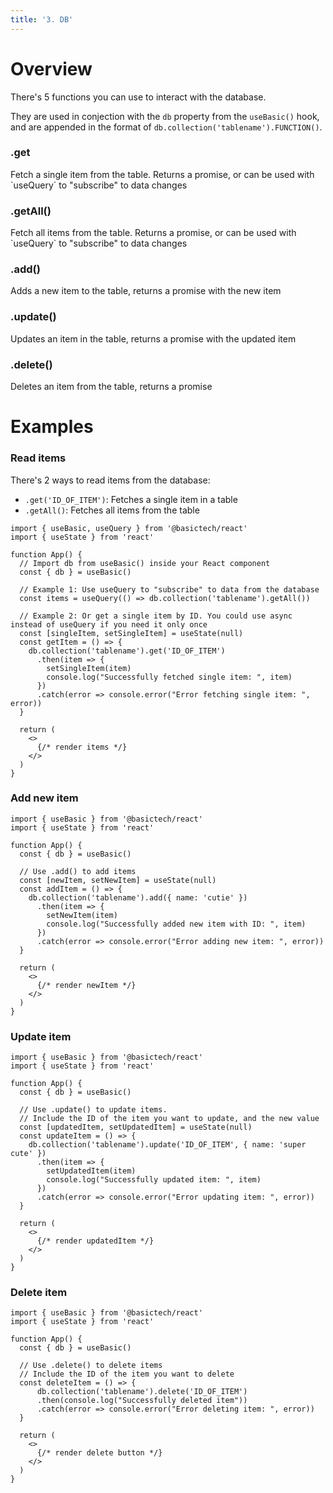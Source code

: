 ```yaml
---
title: '3. DB'
---
```

# Overview
There's 5 functions you can use to interact with the database. 

They are used in conjection with the `db` property from the `useBasic()` hook, and are appended in the format of `db.collection('tablename').FUNCTION()`.

### .get
<ParamField query=".get('ID_OF_ITEM')">
    Fetch a single item from the table. Returns a promise, or can be used with `useQuery` to "subscribe" to data changes
</ParamField>

### .getAll()
<ParamField query=".getAll()">
    Fetch all items from the table. Returns a promise, or can be used with `useQuery` to "subscribe" to data changes
</ParamField>

### .add()
<ParamField query=".add({ 'item': 'value' })">
    Adds a new item to the table, returns a promise with the new item
</ParamField>

### .update()
<ParamField query=".update({ 'id': 'ID_OF_ITEM', 'value': { 'item': 'value' } })">
    Updates an item in the table, returns a promise with the updated item
</ParamField>

### .delete()
<ParamField query=".delete('ID_OF_ITEM')">
    Deletes an item from the table, returns a promise
</ParamField>

# Examples
### Read items
There's 2 ways to read items from the database:
- `.get('ID_OF_ITEM')`: Fetches a single item in a table
- `.getAll()`: Fetches all items from the table

```tsx App.tsx
import { useBasic, useQuery } from '@basictech/react'
import { useState } from 'react'

function App() {
  // Import db from useBasic() inside your React component
  const { db } = useBasic()

  // Example 1: Use useQuery to "subscribe" to data from the database
  const items = useQuery(() => db.collection('tablename').getAll())
  
  // Example 2: Or get a single item by ID. You could use async instead of useQuery if you need it only once
  const [singleItem, setSingleItem] = useState(null)
  const getItem = () => {
    db.collection('tablename').get('ID_OF_ITEM')
      .then(item => {
        setSingleItem(item)
        console.log("Successfully fetched single item: ", item)
      })
      .catch(error => console.error("Error fetching single item: ", error))
  }

  return (
    <>
      {/* render items */}
    </>
  )
}
```

### Add new item

```tsx App.tsx
import { useBasic } from '@basictech/react'
import { useState } from 'react'

function App() {
  const { db } = useBasic()

  // Use .add() to add items
  const [newItem, setNewItem] = useState(null)
  const addItem = () => {
    db.collection('tablename').add({ name: 'cutie' })
      .then(item => {
        setNewItem(item)
        console.log("Successfully added new item with ID: ", item)
      })
      .catch(error => console.error("Error adding new item: ", error))
  }

  return (
    <>
      {/* render newItem */}
    </>
  )
}
```

### Update item
```tsx App.tsx
import { useBasic } from '@basictech/react'
import { useState } from 'react'

function App() {
  const { db } = useBasic()

  // Use .update() to update items. 
  // Include the ID of the item you want to update, and the new value
  const [updatedItem, setUpdatedItem] = useState(null)
  const updateItem = () => {
    db.collection('tablename').update('ID_OF_ITEM', { name: 'super cute' })
      .then(item => {
        setUpdatedItem(item)
        console.log("Successfully updated item: ", item)
      })
      .catch(error => console.error("Error updating item: ", error))
  }

  return (
    <>
      {/* render updatedItem */}
    </>
  )
}
```

### Delete item
```tsx App.tsx
import { useBasic } from '@basictech/react' 
import { useState } from 'react'

function App() {
  const { db } = useBasic()

  // Use .delete() to delete items
  // Include the ID of the item you want to delete
  const deleteItem = () => {
      db.collection('tablename').delete('ID_OF_ITEM')
      .then(console.log("Successfully deleted item"))
      .catch(error => console.error("Error deleting item: ", error))
  }

  return (
    <>
      {/* render delete button */}
    </>
  )
}
```

